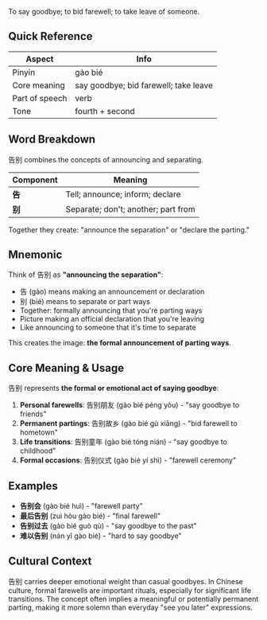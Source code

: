 To say goodbye; to bid farewell; to take leave of someone.

## Quick Reference

| Aspect         | Info                                    |
| -------------- | --------------------------------------- |
| Pinyin         | gào bié                                 |
| Core meaning   | say goodbye; bid farewell; take leave  |
| Part of speech | verb                                    |
| Tone           | fourth + second                         |

## Word Breakdown

告别 combines the concepts of announcing and separating.

| Component | Meaning                                 |
| --------- | --------------------------------------- |
| **告**    | Tell; announce; inform; declare         |
| **别**    | Separate; don't; another; part from     |

Together they create: "announce the separation" or "declare the parting."

## Mnemonic

Think of 告别 as **"announcing the separation"**:

- 告 (gào) means making an announcement or declaration
- 别 (bié) means to separate or part ways
- Together: formally announcing that you're parting ways
- Picture making an official declaration that you're leaving
- Like announcing to someone that it's time to separate

This creates the image: **the formal announcement of parting ways**.

## Core Meaning & Usage

告别 represents **the formal or emotional act of saying goodbye**:

1. **Personal farewells**: 告别朋友 (gào bié péng yǒu) - "say goodbye to friends"
2. **Permanent partings**: 告别故乡 (gào bié gù xiāng) - "bid farewell to hometown"
3. **Life transitions**: 告别童年 (gào bié tóng nián) - "say goodbye to childhood"
4. **Formal occasions**: 告别仪式 (gào bié yí shì) - "farewell ceremony"

## Examples

- **告别会** (gào bié huì) - "farewell party"
- **最后告别** (zuì hòu gào bié) - "final farewell"
- **告别过去** (gào bié guò qù) - "say goodbye to the past"
- **难以告别** (nán yǐ gào bié) - "hard to say goodbye"

## Cultural Context

告别 carries deeper emotional weight than casual goodbyes. In Chinese culture, formal farewells are important rituals, especially for significant life transitions. The concept often implies a meaningful or potentially permanent parting, making it more solemn than everyday "see you later" expressions.

